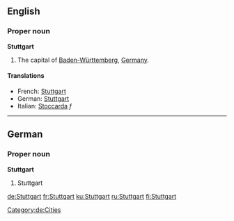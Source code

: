 ==English==
===Proper noun===
{{wikipedia}}
'''Stuttgart'''

#The capital of [[Baden-Württemberg]], [[Germany]].

====Translations====
*French: [[Stuttgart#French|Stuttgart]]
*German: [[Stuttgart#German|Stuttgart]]
*Italian: [[Stoccarda]] ''f''

----
==German==
===Proper noun===
{{wikipedia|lang=de}}
'''Stuttgart'''
# Stuttgart
[[Category:de:Cities]]

[[de:Stuttgart]]
[[fr:Stuttgart]]
[[ku:Stuttgart]]
[[ru:Stuttgart]]
[[fi:Stuttgart]]